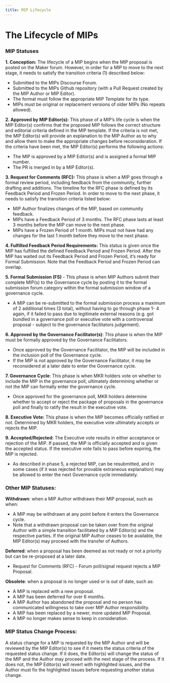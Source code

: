 ```yaml
---
title: MIP Lifecycle
---
```


# The Lifecycle of MIPs

### MIP Statuses

**1. Conception:** The lifecycle of a MIP begins when the MIP proposal is posted on the Maker forum. However, in order for a MIP to move to the next stage, it needs to satisfy the transition criteria (1) described below:

-   Submitted to the MIPs Discourse Forum.
-   Submitted to the MIPs Github repository (with a Pull Request created by the MIP Author or MIP Editor).
-   The format must follow the appropriate MIP Template for its type.
-   MIPs must be original or replacement versions of older MIPs (No repeats allowed).

**2. Approved by MIP Editor(s):** This phase of a MIP’s life cycle is when the MIP Editor(s) confirms that the proposed MIP follows the correct structure and editorial criteria defined in the MIP template. If the criteria is not met, the MIP Editor(s) will provide an explanation to the MIP Author as to why and allow them to make the appropriate changes before reconsideration. If the criteria have been met, the MIP Editor(s) performs the following actions:
    
- The MIP is approved by a MIP Editor(s) and is assigned a formal MIP number.
- The PR is merged in by a MIP Editor(s).

**3. Request for Comments (RFC):** This phase is when a MIP goes through a formal review period, including feedback from the community, further drafting and additions. The timeline for the RFC phase is defined by its Feedback Period and Frozen Period. In order to move to the next phase, it needs to satisfy the transition criteria listed below:
     
- MIP Author finalizes changes of the MIP, based on community feedback.
- MIPs have a Feedback Period of 3 months. The RFC phase lasts at least 3 months before the MIP can move to the next phase. 
- MIPs have a Frozen Period of 1 month. MIPs must not have had any changes for the last 1 month before they move to the next phase.
  

**4. Fulfilled Feedback Period Requirements:** This status is given once the MIP has fulfilled the defined Feedback Period and Frozen Period. After the MIP has waited out its Feedback Period and Frozen Period, it’s ready for Formal Submission. Note that the Feedback Period and Frozen Period can overlap.

**5. Formal Submission (FS)** - This phase is when MIP Authors submit their complete MIP(s) to the Governance cycle by posting it to the formal submission forum category within the formal submission window of a governance cycle.
- A MIP can be re-submitted to the formal submission process a maximum of 2 additional times (3 total), without having to go through phase 1- 4 again, if it failed to pass due to legitimate external reasons (e.g. got bundled in a governance poll or executive vote with a controversial proposal - subject to the governance facilitators judgement).

**6. Approved by the Governance Facilitator(s)**: This phase is when the MIP must be formally approved by the Governance Facilitators.   

- Once approved by the Governance Facilitator, the MIP will be included in the inclusion poll of the Governance cycle.
- If the MIP is not approved by the Governance Facilitator, it may be reconsidered at a later date to enter the Governance cycle. 
    
**7. Governance Cycle**: This phase is when MKR holders vote on whether to include the MIP in the governance poll, ultimately determining whether or not the MIP can formally enter the governance cycle.
- Once approved for the governance poll, MKR holders determine whether to accept or reject the package of proposals in the governance poll and finally to ratify the result in the executive vote.  

**8. Executive Vote:** This phase is when the MIP becomes officially ratified or not. Determined by MKR holders, the executive vote ultimately accepts or rejects the MIP.  

**9. Accepted/Rejected:** The Executive vote results in either acceptance or rejection of the MIP. If passed, the MIP is officially accepted and is given the accepted status. If the executive vote fails to pass before expiring, the MIP is rejected.  

- As described in phase 5, a rejected MIP, can be resubmitted, and in some cases (if it was rejected for provable extraneous explanation) may be allowed to enter the next Governance cycle immediately.   

### Other MIP Statuses:

**Withdrawn**: when a MIP Author withdraws their MIP proposal, such as when:

- A MIP may be withdrawn at any point before it enters the Governance cycle. 
- Note that a withdrawn proposal can be taken over from the original Author with a simple transition facilitated by a MIP Editor(s) and the respective parties. If the original MIP Author ceases to be available, the MIP Editor(s) may proceed with the transfer of Authors.

**Deferred**: when a proposal has been deemed as not ready or not a priority but can be re-proposed at a later date.  

- Request for Comments (RFC) - Forum poll/signal request rejects a MIP Proposal.

**Obsolete**: when a proposal is no longer used or is out of date, such as:
    
- A MIP is replaced with a new proposal.
- A MIP has been deferred for over 6 months.
- A MIP Author has abandoned the proposal and no person has communicated willingness to take over MIP Author responsibility.
- A MIP has been replaced by a newer, more updated MIP Proposal.
- A MIP no longer makes sense to keep in consideration.
  
### MIP Status Change Process:

A status change for a MIP is requested by the MIP Author and will be reviewed by the MIP Editor(s) to see if it meets the status criteria of the requested status change. If it does, the Editor(s) will change the status of the MIP and the Author may proceed with the next stage of the process. If it does not, the MIP Editor(s) will revert with highlighted issues, and the Author must fix the highlighted issues before requesting another status change.